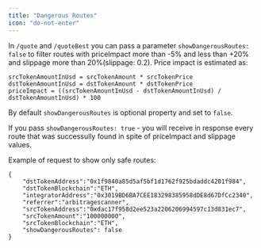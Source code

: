 ```yaml
---
title: "Dangerous Routes"
icon: "do-not-enter"
---
```


In `/quote` and `/quoteBest` you can pass a parameter `showDangerousRoutes: false` to filter routes with priceImpact more than -5% and less than +20% and slippage more than 20%(slippage: 0.2). Price impact is estimated as:

```
srcTokenAmountInUsd = srcTokenAmount * srcTokenPrice
dstTokenAmountInUsd = dstTokenAmount * dstTokenPrice
priceImpact = ((srcTokenAmountInUsd - dstTokenAmountInUsd) / dstTokenAmountInUsd) * 100
```

By default `showDangerousRoutes` is optional property and set to `false`.

If you pass `showDangerousRoutes: true` - you will receive in response every route that was successully found in spite of priceImpact and slippage values.

Example of request to show only safe routes:

```
{
    "dstTokenAddress":"0x1f9840a85d5af5bf1d1762f925bdaddc4201f984",
    "dstTokenBlockchain":"ETH",
    "integratorAddress":"0x3019BD6BA7CEE183298385958dDE8d67DfCc2340",
    "referrer":"arbitragescanner",
    "srcTokenAddress":"0xdac17f958d2ee523a2206206994597c13d831ec7",
    "srcTokenAmount":"100000000",
    "srcTokenBlockchain":"ETH",
    "showDangerousRoutes": false
}
```
